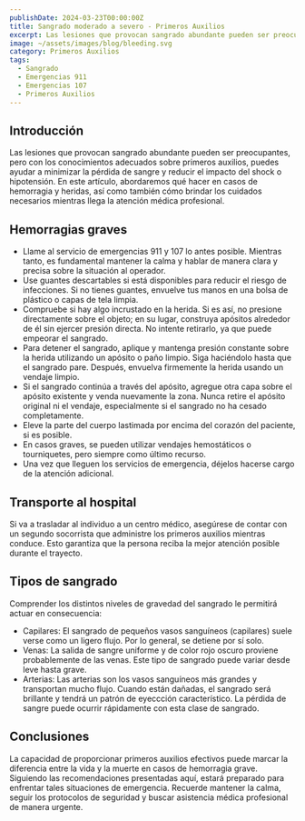 ```yaml
---
publishDate: 2024-03-23T00:00:00Z
title: Sangrado moderado a severo - Primeros Auxilios
excerpt: Las lesiones que provocan sangrado abundante pueden ser preocupantes, pero con los conocimientos adecuados sobre primeros auxilios, puedes ayudar a minimizar la pérdida de sangre y reducir el impacto en la salud.
image: ~/assets/images/blog/bleeding.svg
category: Primeros Auxilios
tags:
  - Sangrado
  - Emergencias 911
  - Emergencias 107 
  - Primeros Auxilios
---
```


## Introducción

Las lesiones que provocan sangrado abundante pueden ser preocupantes, pero con los conocimientos adecuados sobre primeros auxilios, puedes ayudar a minimizar la pérdida de sangre y reducir el impacto del shock o hipotensión. En este artículo, abordaremos qué hacer en casos de hemorragia y heridas, así como también cómo brindar los cuidados necesarios mientras llega la atención médica profesional.

## Hemorragias graves

- Llame al servicio de emergencias 911 y 107 lo antes posible. Mientras tanto, es fundamental mantener la calma y hablar de manera clara y precisa sobre la situación al operador.
- Use guantes descartables si está disponibles para reducir el riesgo de infecciones. Si no tienes guantes, envuelve tus manos en una bolsa de plástico o capas de tela limpia.
- Compruebe si hay algo incrustado en la herida. Si es así, no presione directamente sobre el objeto; en su lugar, construya apósitos alrededor de él sin ejercer presión directa. No intente retirarlo, ya que puede empeorar el sangrado.
- Para detener el sangrado, aplique y mantenga presión constante sobre la herida utilizando un apósito o paño limpio. Siga haciéndolo hasta que el sangrado pare. Después, envuelva firmemente la herida usando un vendaje limpio.
- Si el sangrado continúa a través del apósito, agregue otra capa sobre el apósito existente y venda nuevamente la zona. Nunca retire el apósito original ni el vendaje, especialmente si el sangrado no ha cesado completamente.
- Eleve la parte del cuerpo lastimada por encima del corazón del paciente, si es posible.
- En casos graves, se pueden utilizar vendajes hemostáticos o tourniquetes, pero siempre como último recurso.
- Una vez que lleguen los servicios de emergencia, déjelos hacerse cargo de la atención adicional.


## Transporte al hospital

Si va a trasladar al individuo a un centro médico, asegúrese de contar con un segundo socorrista que administre los primeros auxilios mientras conduce. Esto garantiza que la persona reciba la mejor atención posible durante el trayecto.

## Tipos de sangrado

Comprender los distintos niveles de gravedad del sangrado le permitirá actuar en consecuencia:

- Capilares: El sangrado de pequeños vasos sanguíneos (capilares) suele verse como un ligero flujo. Por lo general, se detiene por sí solo.
- Venas: La salida de sangre uniforme y de color rojo oscuro proviene probablemente de las venas. Este tipo de sangrado puede variar desde leve hasta grave.
- Arterias: Las arterias son los vasos sanguíneos más grandes y transportan mucho flujo. Cuando están dañadas, el sangrado será brillante y tendrá un patrón de eyeccción característico. La pérdida de sangre puede ocurrir rápidamente con esta clase de sangrado.


## Conclusiones

La capacidad de proporcionar primeros auxilios efectivos puede marcar la diferencia entre la vida y la muerte en casos de hemorragia grave. Siguiendo las recomendaciones presentadas aquí, estará preparado para enfrentar tales situaciones de emergencia. Recuerde mantener la calma, seguir los protocolos de seguridad y buscar asistencia médica profesional de manera urgente.





